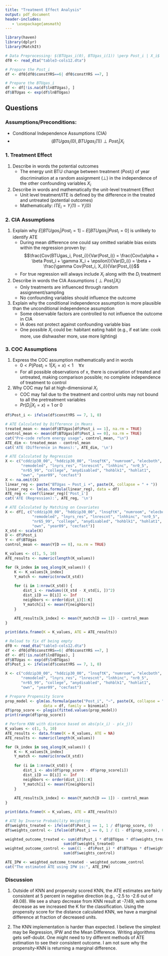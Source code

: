 ```yaml
---
title: "Treatment Effect Analysis"
output: pdf_document
header-includes:
   - \usepackage{amsmath}
---
```


```r
library(haven)
library(dplyr)
library(MatchIt)

# Data Preprocessing: $(BTUgas_i(0), BTUgas_i(1)) \perp Post_i | X_i$
df0 <- read_dta("table3-cols12.dta")

# Prepare the Post_i
df <- df0[df0$constYRS==6| df0$constYRS ==7, ]

# Prepare the BTUgas_i
df <- df[!is.na(df$lnBTUgas), ]
df$BTUgas <- exp(df$lnBTUgas)
```

## Questions

### Assumptions/Preconditions:
- Conditional Independence Assumptions (CIA)
- $$(BTUgas_i(0), BTUgas_i(1)) \perp Post_i | X_i$$

### 1. Treatment Effect

1. Describe in words the potential outcomes
   - The energy unit BTU change between treatment ($Post_i$) of year discrimination at a random assignment ($\perp$) in the independence of the other confounding variables $X_i$

2. Describe in words and mathematically the unit-level treatment Effect
   - Unit level treatment/ITE is defined by the difference in the treated and untreated (potential outcomes)
   - Mathematically: $ITE_i = Y_i(1) - Y_i(0)$

### 2. CIA Assumptions

1. Explain why $E[BTUgas_i| Post_i = 1] - E[BTUgas_i | Post_i = 0]$ is unlikely to identify ATE
   - During mean difference one could say omitted variable bias exists within the regression proven by:
   $$\frac{Cov(BTUgas_i, Post_i)}{Var(Post_i)} = \frac{Cov(\alpha + \beta Post_i + \gamma X_i + \epsilon)}{Var(D_i)} = \beta + \frac{\gamma Cov(Post_i, X_i)}{Var(Post_i)}$$
   - For true regression will always include $X_i$ along with the $D_i$ treatment

2. Describe in words the CIA Assumptions ($\perp Post_i | X_i$)
   - Only treatments are influenced through random assignment/sampling
   - No confounding variables should influence the outcome

3. Explain why the conditional independence assumption is more plausible than the unconditional independence assumption
   - Some observable factors are controlled to not influence the outcome in CIA
   - IA does not protect against confounding variable bias
   - One possible $X_i$ could be: habitant eating habit (e.g., if eat late: cook more, use dishwasher more, use more lighting)

### 3. COC Assumptions

1. Express the COC assumption mathematically and in words
   - $0 < P(Post_i = 1|X_i = x) < 1 \quad \forall x$
   - For all possible observations of x, there is covariation of treated and untreated, making comparison possible; no complete independence of treatment to control

2. Why COC may fail at high-dimensional $X_i$
   - COC may fail due to the treatment and control units may not bound to all the pretreatment variables
   - $Pr(D_i | X_i = x) = 1$ or $0$

```r
df$Post_i <- ifelse(df$constYRS == 7, 1, 0)

# ATE Calculated by Difference in Means
treated_mean <- mean(df$BTUgas[df$Post_i == 1], na.rm = TRUE)
control_mean <- mean(df$BTUgas[df$Post_i == 0], na.rm = TRUE)
cat("Pre-code reform energy usage", control_mean, "\n")
ATE_dim <- treated_mean - control_mean
cat('ATE (Difference in Means):', ATE_dim, '\n')
```

```r
# ATE Calculated by Regression
X <- c("cddzip30_00", "hddzip30_00", "lnsqftK", "numroom", "elecboth", 
       "remodeled", "lnyrs_res", "lnrescnt", "lnhhinc", "nr0_5", 
       "nr65_99", "college", "anydisabled", "hohblk1", "hohlat1", 
       "own", "year09", "cecfast")
X <- na.omit(X)
linear_reg <- paste("BTUgas ~ Post_i +", paste(X, collapse = " + "))
linear_reg <- lm(as.formula(linear_reg), data = df)
ATE_reg <- coef(linear_reg)['Post_i']
cat('ATE (Regression):', ATE_reg, '\n')
```

```r
# ATE Calculated by Matching on Covariates
X <- df[, c("cddzip30_00", "hddzip30_00", "lnsqftK", "numroom", "elecboth", 
            "remodeled", "lnyrs_res", "lnrescnt", "lnhhinc", "nr0_5", 
            "nr65_99", "college", "anydisabled", "hohblk1", "hohlat1", 
            "own", "year09", "cecfast")]
X_std <- scale(X)
D <- df$Post_i
Y <- df$BTUgas
control_mean <- mean(Y[D == 0], na.rm = TRUE)

K_values <- c(1, 5, 10)
ATE_results <- numeric(length(K_values))

for (k_index in seq_along(K_values)) {
    K <- K_values[k_index]
    Y_match <- numeric(nrow(X_std))
    
    for (i in 1:nrow(X_std)) {
        dist_i <- rowSums((X_std - X_std[i, ])^2)
        dist_i[D == D[i]] <- Inf
        neighbors <- order(dist_i)[1:K]
        Y_match[i] <- mean(Y[neighbors])
    }
    
    ATE_results[k_index] <- mean(Y_match[D == 1]) - control_mean
}

print(data.frame(K = K_values, ATE = ATE_results))
```

```r
# Reload to fix df being empty
df0 <- read_dta("table3-cols12.dta")
df <- df0[df0$constYRS==6| df0$constYRS ==7, ]
df <- df[!is.na(df$lnBTUgas), ]
df$BTUgas <- exp(df$lnBTUgas)
df$Post_i <- ifelse(df$constYRS == 7, 1, 0)

X <- c("cddzip30_00", "hddzip30_00", "lnsqftK", "numroom", "elecboth", 
       "remodeled", "lnyrs_res", "lnrescnt", "lnhhinc", "nr0_5", 
       "nr65_99", "college", "anydisabled", "hohblk1", "hohlat1", 
       "own", "year09", "cecfast")

# Prepare Propensity Score
prop_model <- glm(as.formula(paste("Post_i", "~", paste(X, collapse = " + "))), 
                 data = df, family = binomial)
df$prop_score <- plogis(fitted.values(prop_model))
print(range(df$prop_score))

# Perform KNN with distance based on abs(p(x_i) - p(x_j))
K_values <- c(1, 5, 10)
ATE_results <- data.frame(K = K_values, ATE = NA)
ATE_results <- numeric(length(K_values))

for (k_index in seq_along(K_values)) {
    K <- K_values[k_index]
    Y_match <- numeric(nrow(X_std))
    
    for (i in 1:nrow(X_std)) {
        dist_i <- abs(df$prop_score - df$prop_score[i])
        dist_i[D == D[i]] <- Inf
        neighbors <- order(dist_i)[1:K]
        Y_match[i] <- mean(Y[neighbors])
    }
    
    ATE_results[k_index] <- mean(Y_match[D == 1]) - control_mean
}

print(data.frame(K = K_values, ATE = ATE_results))
```

```r
# ATE by Inverse Probability Weighting
df$weights_treated <- ifelse(df$Post_i == 1, 1 / df$prop_score, 0)
df$weights_control <- ifelse(df$Post_i == 0, 1 / (1 - df$prop_score), 0)

weighted_outcome_treated <- sum(df$Post_i * df$BTUgas * df$weights_treated) / 
                          sum(df$weights_treated)
weighted_outcome_control <- sum((1 - df$Post_i) * df$BTUgas * df$weights_control) / 
                          sum(df$weights_control)

ATE_IPW <- weighted_outcome_treated - weighted_outcome_control
cat("The estimated ATE using IPW is:", ATE_IPW)
```

### Discussion

1. Outside of KNN and propensity scored KNN, the ATE estimates are fairly consistent at 5 percent in negative direction (e.g., -2.5 to -2.6 out of 49.08). We see a sharp decrease from KNN result at -7/49, with some decrease as we increased the K for the classification. Using the propensity score for the distance calculated KNN, we have a marginal difference at fraction of decreased units.

2. The KNN implementation is harder than expected. I believe the simplest may be Regression, IPW and the Mean Difference. Writing algorithms gets self-doubt. One might need to try different methods of ATE estimation to see their consistent outcome. I am not sure why the propensity-KNN is returning a marginal difference.